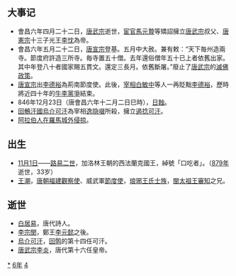 {{Unreferenced|time=2021-06-12T06:00:40+00:00}}
{{yearTOC|846|唐'''[[会昌_(唐武宗)|会昌]]六年'''；南诏'''[[天启_(劝丰佑)|天启]]七年'''；日本'''[[承和_(仁明天皇)|承和]]十三年'''；渤海国'''[[咸和_(大彝震)|咸和]]十六年'''}}

== 大事记 ==
*會昌六年四月二十二日，[[唐武宗|唐武宗]]逝世，[[宦官|宦官]][[馬元贄|馬元贄]]等矯詔擁立[[唐武宗|唐武宗]]叔父、[[唐憲宗|唐憲宗]]十三子光王[[李忱|李忱]]為帝。
*會昌六年五月二十二日，[[唐宣宗|唐宣宗]]登基。五月中大赦。兼有敕：“天下毎州造兩寺。節度府許造三所寺。毎寺置五十僧。去年還俗僧年五十已上者依舊出家。其中年登八十者國家賜五貫文。還定三長月。依舊斷屠。”廢止了[[唐武宗|唐武宗]]的[[會昌毀佛|滅佛政策]]。
*[[唐宣宗|唐宣宗]]出[[李德裕|李德裕]]為荊南節度使。此後，[[宰相|宰相]][[白敏中|白敏中]]等人一再貶黜[[李德裕|李德裕]]，歷時將近四十年的[[牛李黨爭|牛李黨爭]]結束。
*846年12月23日（唐會昌六年十二月二日巳時），[[日蝕|日蝕]]。
*[[回鶻汗國|回鶻汗國]][[烏介可汗|烏介可汗]]為宰相[[逸隐啜|逸隐啜]]所殺，擁立[[遏捻可汗|遏捻可汗]]。
*[[阿拉伯人突襲羅馬|阿拉伯人在羅馬城外侵掠]]。

== 出生 ==
*[[11月1日|11月1日]]——[[路易二世_(西法蘭克)|路易二世]]，加洛林王朝的西法蘭克國王，綽號「口吃者」。（[[879年|879年]]逝世，33岁）
*[[王潮|王潮]]，[[唐朝|唐朝]][[福建|福建]][[觀察使|觀察使]]、威武軍[[節度使|節度使]]，[[琅琊王氏|琅琊王氏]][[士族_(中国)|士族]]，[[閩太祖|閩太祖]][[王審知|王審知]]之兄。

== 逝世 ==
{{Wikisource year mention}}
*[[白居易|白居易]]，唐代詩人。
*[[李宗閔|李宗閔]]，鄭王[[李元懿|李元懿]]之後。 
*[[烏介可汗|烏介可汗]]，[[回鹘|回鹘]]的第十四任可汗。
*[[唐武宗|唐武宗]][[李炎|李炎]]，唐代第十六任皇帝。

[[Category:846年|*]]
[[Category:840年代|6年]]
[[Category:9世纪各年|4]]